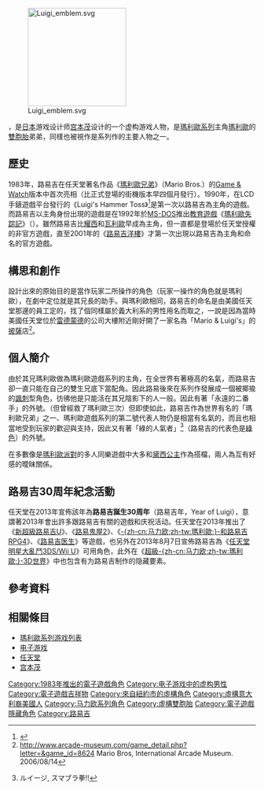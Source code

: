 {{Otheruses4|電玩遊戲角色路易吉|路易吉這名字其它的用途|路易}}
{{noteTA
| G1=Mario
| 1=zh-cn:马力欧;zh-tw:瑪利歐;zh-hk:瑪利奧;
| 2=zh-cn:路易吉洋馆;zh-tw:路易吉洋樓;
| 3=zh-cn:路易吉洋馆;zh-tw:路易吉洋樓;
}}
{{Infobox character
|color   = #32851D
|name    = 路易吉
|image   = Luigi_NSMBW.png
|caption = 路易吉人物造型（[[新超级马里奥兄弟Wii|新超级马里奥兄弟Wii]]）
|series  = [[瑪利歐系列|瑪利歐系列]]
|first   = 《[[马里奥兄弟|瑪利歐兄弟]]》（1983）
|creator = [[宫本茂|宫本茂]]
|artist  = 宫本茂<br />《马力欧兄弟》<br />[[小田部羊一|小田部羊一]]<br />超级马里奥兄弟系列
|voice   = {{ubl
|'''日语：'''
|[[水島裕|水島裕]]（[[超级马里奥兄弟：碧姬公主救出大作战|1986年動畫電影]]）<br />[[辻谷耕史|辻谷耕史]]（真人電影DVD版）<br/>[[島田敏|島田敏]]（真人電影[[日本電視台|日本電視台]]版）
|'''英语：'''
|Marc Graue（[[瑪利歐旅店|瑪利歐旅店]]）<br />[[查爾斯·馬爾蒂內|查爾斯·馬爾蒂內]]（1997年至今）<br />Julien Bardakoff（1998-2001）
}}
|liveactor = Danny Wells<br />《超級瑪利奥兄弟超級表演》<br />[[John_Leguizamo|John Leguizamo]]<br />《[[超级马里奥兄弟_(电影)|超級瑪利歐兄弟]]》電影
|motionactor = 
| fullname = 路易吉·马力欧
| gender = 男
| age = 大約24～25歲
| species = 人類
| family = [[马力欧_(角色)|马力欧]]<small>（[[雙胞胎|孿生兄弟]]）</small>
| occupation = [[水管工|水管工人]]
| nationality = {{ITA}}
}}

[[File:Luigi_emblem.svg|200px]]

{{vgname2|路易吉|ja=ルイージ|en=Luigi|aka=路易、路易基、路奇、綠平}}，是[[日本|日本]]游戏设计师[[宫本茂|宫本茂]]设计的一个虚构游戏人物，是[[瑪利歐系列|瑪利歐系列]]主角[[瑪利歐|瑪利歐]]的[[雙胞胎|雙胞胎]]弟弟，同樣也被視作是系列作的主要人物之一。

==歷史==
1983年，路易吉在任天堂著名作品《[[马里奥兄弟|瑪利歐兄弟]]》（Mario Bros.）的[[Game_&_Watch|Game & Watch]]版本中首次亮相（比正式登場的街機版本早四個月發行）。1990年，在LCD手錶遊戲平台{{le|Nelsonic Game Watch}}發行的《Luigi's Hammer Toss》<ref>{{Cite web|title=The Luigi's Hammer Toss Game Watch|url=http://www.gamewatchguys.com/game_watch_details.php?watchid=207&wo=|website=www.gamewatchguys.com|access-date=2020-05-10|quote="LUIGI'S HAMMER TOSS WATCH!"|archive-date=2020-08-04|archive-url=https://web.archive.org/web/20200804084132/http://www.gamewatchguys.com/game_watch_details.php?watchid=207&wo=|dead-url=no}}</ref>是第一次以路易吉為主角的遊戲。而路易吉以主角身份出現的遊戲是在1992年於[[MS-DOS|MS-DOS]]推出[[教育電子遊戲|教育遊戲]]《[[瑪利歐失踪記|瑪利歐失踪記]]》（{{lang|en|''Mario is Missing!''}}）。雖然路易吉比[[耀西|耀西]]和[[瓦利歐|瓦利歐]]早成為主角，但一直都是登場於任天堂授權的非官方遊戲，直至2001年的《[[路易吉洋樓|路易吉洋樓]]》才第一次出現以路易吉為主角和命名的官方遊戲。

==構思和創作==
設計出來的原始目的是當作玩家二所操作的角色（玩家一操作的角色就是瑪利歐），在劇中定位就是其兄長的助手。與瑪利歐相同，路易吉的命名是由美國任天堂那邊的員工定的，找了個同樣屬於義大利系的男性用名而取之，一說是因為當時美國任天堂位於[[雷德蒙德_(華盛頓州)|雷德蒙德]]的公司大樓附近剛好開了一家名為「Mario & Luigi's」的[[披薩|披薩]]店<ref>http://www.arcade-museum.com/game_detail.php?letter=&game_id=8624 {{Wayback|url=http://www.arcade-museum.com/game_detail.php?letter=&game_id=8624 |date=20070927212544 }} Mario Bros, International Arcade Museum. 2006/08/14{{En icon}}</ref>。

==個人簡介==

由於其兄瑪利歐做為瑪利歐遊戲系列的主角，在全世界有著極高的名氣，而路易吉卻一直只能在自己的雙生兄底下當配角。因此路易後來在系列作發展成一個被揶揄的[[諷刺|諷刺]]型角色，彷彿他是只能活在其兄陰影下的人一般。因此有著「永遠的二番手」的外號。（但曾經救了瑪利歐三次）但即使如此，路易吉作為世界有名的「瑪利歐兄弟」之一、瑪利歐遊戲系列的第二號代表人物仍是相當有名氣的，而且也相當地受到玩家的歡迎與支持，因此又有著「綠的人氣者」<ref>{{cite web |url=http://www.smashbros.com/jp/characters/hidden03.html |title=存档副本 |accessdate=2011-01-09 |deadurl=yes |archiveurl=https://web.archive.org/web/20110807083413/http://www.smashbros.com/jp/characters/hidden03.html |archivedate=2011-08-07 }} ルイージ, スマブラ拳!!{{Jp icon}}</ref>（路易吉的代表色是[[綠色|綠色]]）的外號。

在多數像是[[马里奥聚会|瑪利歐派對]]的多人同樂遊戲中大多和[[黛西公主|黛西公主]]作為搭檔，兩人為互有好感的曖昧關係。

==路易吉30周年紀念活動==
任天堂在2013年宣佈該年為'''路易吉誕生30周年'''（路易吉年，Year of Luigi），意謂著2013年會出許多跟路易吉有關的遊戲和庆祝活动。任天堂在2013年推出了《[[新超級路易吉U|新超級路易吉U]]》、《[[路易鬼屋2|路易鬼屋2]]》、《[[瑪利歐和路易吉RPG4|-{zh-cn:马力欧;zh-tw:瑪利歐;}-和路易吉RPG4]]》、《[[路易医生&细菌扑灭|路易吉医生]]》等遊戲，也另外在2013年8月7日宣佈路易吉為《[[任天堂明星大亂鬥3DS/Wii_U|任天堂明星大亂鬥3DS/Wii U]]》可用角色，此外在《[[超級瑪利歐3D世界|超級-{zh-cn:马力欧;zh-tw:瑪利歐;}-3D世界]]》中也包含有为路易吉制作的隐藏要素。

== 參考資料 ==
{{Reflist}}

== 相關條目 ==
*[[马里奥系列游戏列表|瑪利歐系列游戏列表]]
*[[电子游戏|电子游戏]]
*[[任天堂|任天堂]]
*[[宫本茂|宫本茂]]

{{瑪利歐系列}}
{{任天堂明星大亂鬥系列}}

{{DEFAULTSORT:Luigi}}
[[Category:1983年推出的電子遊戲角色|Category:1983年推出的電子遊戲角色]]
[[Category:电子游戏中的虚构男性|Category:电子游戏中的虚构男性]]
[[Category:電子遊戲吉祥物|Category:電子遊戲吉祥物]]
[[Category:來自紐約市的虛構角色|Category:來自紐約市的虛構角色]]
[[Category:虛構意大利裔美國人|Category:虛構意大利裔美國人]]
[[Category:马力欧系列角色|Category:马力欧系列角色]]
[[Category:虛構雙胞胎|Category:虛構雙胞胎]]
[[Category:電子遊戲隱藏角色|Category:電子遊戲隱藏角色]]
[[Category:路易吉|Category:路易吉]]